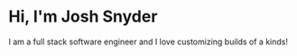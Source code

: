 # Hi, I'm Josh Snyder

I am a full stack software engineer and I love customizing builds of a kinds!